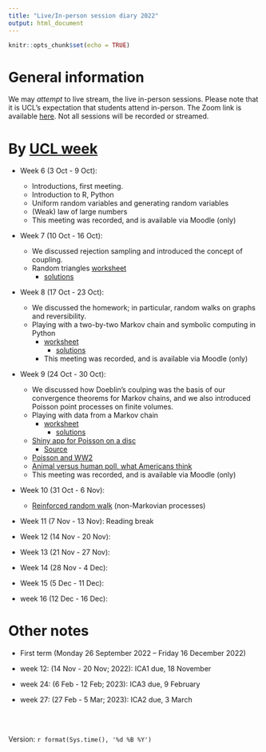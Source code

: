 ```yaml
---
title: "Live/In-person session diary 2022"
output: html_document
---
```


```r
knitr::opts_chunk$set(echo = TRUE)
```

# General information

We may  *attempt* to live stream, the live in-person sessions.  Please note that it is UCL's expectation that students attend in-person.  The Zoom link is available [here](https://ucl.zoom.us/my/terrysoo).  Not all sessions will be recorded or streamed. 


# By [UCL week](https://www.ucl.ac.uk/staff/sites/staff/files/cal_2022_2023.pdf)

* Week 6 (3 Oct - 9 Oct):  
  - Introductions, first meeting.
  - Introduction to R, Python
  - Uniform random variables and generating random variables
  - (Weak) law of large numbers
  - This meeting was recorded, and is available via Moodle (only)
  
* Week 7 (10 Oct - 16 Oct): 
  - We discussed rejection sampling and introduced the concept of coupling. 
  - Random triangles [worksheet](https://tsoo-math.github.io/ucl3/week7-2022-inclass.html)
    - [solutions](https://tsoo-math.github.io/ucl3/week7-2022-inclass-sols.html)
 
 
* Week 8 (17 Oct - 23 Oct):  
  - We discussed the homework; in particular, random walks on graphs and reversibility.
  - Playing with a two-by-two Markov chain and symbolic computing in Python 
    - [worksheet](https://tsoo-math.github.io/ucl3/week8-2022-inclass.html)
      - [solutions](https://tsoo-math.github.io/ucl3/week8-2022-inclass-sols.html)
    - This meeting was recorded, and is available via Moodle (only)
  
* Week 9 (24 Oct - 30 Oct): 
  - We discussed how Doeblin's coulping was the basis of our convergence theorems for Markov chains, and we also introduced Poisson point processes on finite volumes.
  - Playing with data from a Markov chain
    - [worksheet](https://tsoo-math.github.io/ucl3/week9-2022-inclass.html)
      - [solutions](https://tsoo-math.github.io/ucl3/week9-2022-inclass-sols.html)
  - [Shiny app for Poisson on a disc](https://terry-soo.shinyapps.io/Poisson-disc/)
    - [Source](https://tsoo-math.github.io/ucl/app.R)
  - [Poisson and WW2](https://rss.onlinelibrary.wiley.com/doi/pdf/10.1111/j.1740-9713.2019.01315.x)
  - [Animal versus human poll, what Americans think](https://today.yougov.com/topics/society/articles-reports/2021/05/13/lions-and-tigers-and-bears-what-animal-would-win-f)
  - This meeting was recorded, and is available via Moodle (only)
* Week 10 (31 Oct - 6 Nov):  
  - [Reinforced random walk](https://tsoo-math.github.io/ucl3/week10-2022-inclass.html) (non-Markovian processes)
 
* Week 11 (7 Nov - 13 Nov):  Reading break
* Week 12 (14 Nov - 20 Nov): 
 
* Week 13 (21 Nov - 27 Nov):  
* Week 14 (28 Nov - 4 Dec):  
  
* Week 15 (5 Dec - 11 Dec): 
 
* week 16 (12 Dec - 16 Dec):
 


# Other notes

* First term (Monday 26 September 2022 -- Friday 16 December 2022)

* week 12: (14 Nov - 20 Nov; 2022):  ICA1 due, 18 November
* week 24: (6 Feb - 12 Feb;  2023):  ICA3 due, 9 February
* week 27: (27 Feb - 5 Mar; 2023):  ICA2 due, 3 March


<br>
<br>

 Version:  `r format(Sys.time(), '%d %B %Y')`

<br>
<br>
<br>